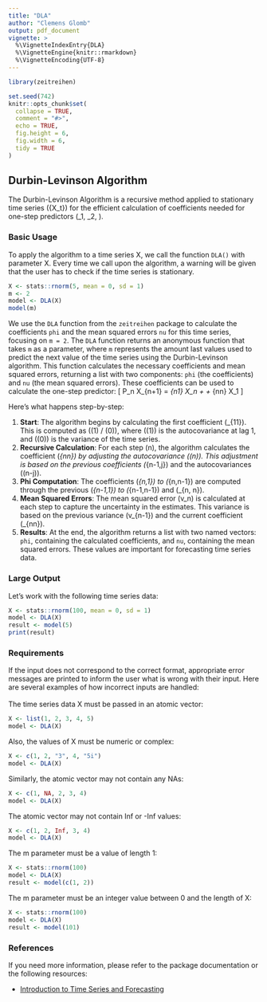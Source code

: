```yaml
---
title: "DLA"
author: "Clemens Glomb"
output: pdf_document
vignette: >
  %\VignetteIndexEntry{DLA}
  %\VignetteEngine{knitr::rmarkdown}
  %\VignetteEncoding{UTF-8}
---
```


```r
library(zeitreihen)

set.seed(742)
knitr::opts_chunk$set(
  collapse = TRUE,
  comment = "#>",
  echo = TRUE,
  fig.height = 6,
  fig.width = 6,
  tidy = TRUE
)
```

## Durbin-Levinson Algorithm
The Durbin-Levinson Algorithm is a recursive method applied to stationary time series \(\{X_t\}\) for the efficient calculation of coefficients needed for one-step predictors \(\hat{X}_1, \hat{X}_2, \dots\).

### Basic Usage
To apply the algorithm to a time series X, we call the function `DLA()` with parameter X. Every time we call upon the algorithm, a warning will be given that the user has to check if the time series is stationary.
```r
X <- stats::rnorm(5, mean = 0, sd = 1)
m <- 2
model <- DLA(X)
model(m)
```
We use the `DLA` function from the `zeitreihen` package to calculate the coefficients `phi` and the mean squared errors `nu` for this time series, focusing on `m = 2`. The `DLA` function returns an anonymous function that takes `m` as a parameter, where `m` represents the amount last values used to predict the next value of the time series using the Durbin-Levinson algorithm. This function calculates the necessary coefficients and mean squared errors, returning a list with two components: `phi` (the coefficients) and `nu` (the mean squared errors).
These coefficients can be used to calculate the one-step predictor:
\[
P_n X_{n+1} = \phi_{n1} X_n + \cdots + \phi_{nn} X_1
\]

Here's what happens step-by-step:

1. **Start**: The algorithm begins by calculating the first coefficient \(\phi_{11}\). This is computed as \(\gamma(1) / \gamma(0)\), where \(\gamma(1)\) is the autocovariance at lag 1, and \(\gamma(0)\) is the variance of the time series.
2. **Recursive Calculation**: For each step \(n\), the algorithm calculates the coefficient \(\phi_{nn}\) by adjusting the autocovariance \(\gamma(n)\). This adjustment is based on the previous coefficients \(\phi_{n-1,j}\) and the autocovariances \(\gamma(n-j)\).
3. **Phi Computation**: The coefficients \(\phi_{n,1}\) to \(\phi_{n,n-1}\) are computed through the previous \(\phi_{n-1,1}\) to \(\phi_{n-1,n-1}\) and \(\phi_{n, n}\).
4. **Mean Squared Errors**: The mean squared error \(v_n\) is calculated at each step to capture the uncertainty in the estimates. This variance is based on the previous variance \(v_{n-1}\) and the current coefficient \(\phi_{nn}\).
5. **Results**: At the end, the algorithm returns a list with two named vectors: `phi`, containing the calculated coefficients, and `nu`, containing the mean squared errors. These values are important for forecasting time series data.


### Large Output
Let's work with the following time series data:
```r
X <- stats::rnorm(100, mean = 0, sd = 1)
model <- DLA(X)
result <- model(5)
print(result)
```

### Requirements
If the input does not correspond to the correct format, appropriate error messages are printed to inform the user what is wrong with their input. Here are several examples of how incorrect inputs are handled: \
\
The time series data X must be passed in an atomic vector:
```r
X <- list(1, 2, 3, 4, 5)
model <- DLA(X)
```

Also, the values of X must be numeric or complex:
```r
X <- c(1, 2, "3", 4, "5i")
model <- DLA(X)
```

Similarly, the atomic vector may not contain any NAs:
```r
X <- c(1, NA, 2, 3, 4)
model <- DLA(X)
```

The atomic vector may not contain Inf or -Inf values:
```r
X <- c(1, 2, Inf, 3, 4)
model <- DLA(X)
```

The m parameter must be a value of length 1:
```r
X <- stats::rnorm(100)
model <- DLA(X)
result <- model(c(1, 2))
```

The m parameter must be an integer value between 0 and the length of X:
```r
X <- stats::rnorm(100)
model <- DLA(X)
result <- model(101)
```

### References
If you need more information, please refer to the package documentation or the following resources:

- [Introduction to Time Series and Forecasting](https://link.springer.com/book/10.1007/978-3-319-29854-2)


